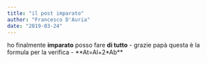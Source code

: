 ```yaml
---
title: "il post imparato"
author: "Francesco D'Auria"
date: "2019-03-24"
---
```

ho finalmente **imparato**
posso fare **di tutto**
- grazie papà
questa è la formula per la verifica
- **At=Al+2*Ab**

